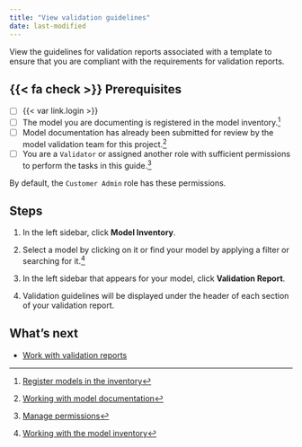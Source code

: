 ```yaml
---
title: "View validation guidelines"
date: last-modified
---
```


View the guidelines for validation reports associated with a template to ensure that you are compliant with the requirements for validation reports.

::: {.prereq}

## {{< fa check >}} Prerequisites

- [ ] {{< var link.login >}}
- [ ] The model you are documenting is registered in the model inventory.[^1]
- [ ] Model documentation has already been submitted for review by the model validation team for this project.[^2]
- [ ] You are a `Validator` or assigned another role with sufficient permissions to perform the tasks in this guide.[^3] 

::: {.callout title="To configure validation templates, you must have sufficient guideline and template permissions."}
By default, the `Customer Admin` role has these permissions.
:::

:::

## Steps

1. In the left sidebar, click **Model Inventory**.

2. Select a model by clicking on it or find your model by applying a filter or searching for it.[^4]

3. In the left sidebar that appears for your model, click **Validation Report**.

4. Validation guidelines will be displayed under the header of each section of your validation report. 

## What's next

<!---* [Create project findings](create-project-findings.qmd)--->
- [Work with validation reports](preparing-validation-reports.qmd)


<!-- FOOTNOTES -->

[^1]: [Register models in the inventory](/guide/model-inventory/register-models-in-inventory.qmd)

[^2]: [Working with model documentation](/guide/model-documentation/working-with-model-documentation.qmd)

[^3]: [Manage permissions](/guide/configuration/manage-permissions.qmd)

[^4]: [Working with the model inventory](/guide/model-inventory/working-with-model-inventory.qmd#search-filter-and-sort-models)